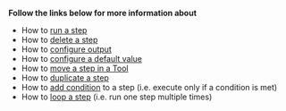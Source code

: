 **Follow the links below for more information about**
* How to [run a step](/tool/tool-steps/getting-started#run-a-step)
* How to [delete a step](/tool/tool-steps/getting-started#delete-a-step)
* How to [configure output](/tool/tool-steps/getting-started#output-configuration)
* How to [configure a default value](/tool/tool-steps/getting-started#set-default-values)
* How to [move a step in a Tool](/tool/tool-steps/getting-started#move-a-step-in-a-tool)
* How to [duplicate a step](/tool/tool-steps/getting-started#duplicate-an-existing-step)
* How to [add condition](/tool/tool-steps/getting-started#run-a-step-if-a-condition-is-met) to a step (i.e. execute only if a condition is met)
* How to [loop a step](/tool/tool-steps/getting-started#run-a-step-multiple-times-in-a-loop) (i.e. run one step multiple times)
